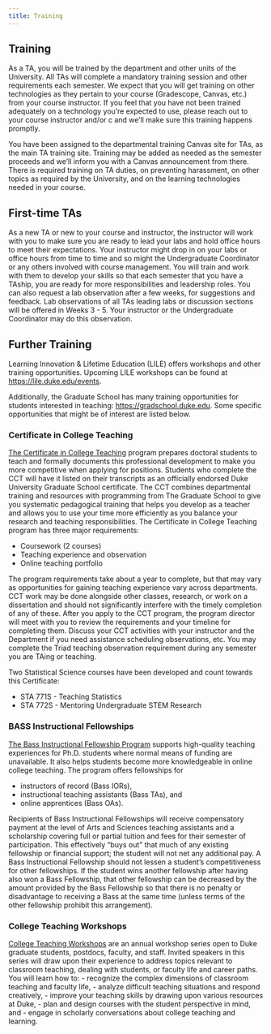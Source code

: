 ```yaml
---
title: Training
---
```


## Training

As a TA, you will be trained by the department and other units of the University.
All TAs will complete a mandatory training session and other requirements each semester.
We expect that you will get training on other technologies as they pertain to your course (Gradescope, Canvas, etc.) from your course instructor.
If you feel that you have not been trained adequately on a technology you're expected to use, please reach out to your course instructor and/or c and we'll make sure this training happens promptly.

You have been assigned to the departmental training Canvas site for TAs, as the main TA training site.
Training may be added as needed as the semester proceeds and we'll inform you with a Canvas announcement from there.
There is required training on TA duties, on preventing harassment, on other topics as required by the University, and on the learning technologies needed in your course.

## First-time TAs

As a new TA or new to your course and instructor, the instructor will work with you to make sure you are ready to lead your labs and hold office hours to meet their expectations.
Your instructor might drop in on your labs or office hours from time to time and so might the Undergraduate Coordinator or any others involved with course management.
You will train and work with them to develop your skills so that each semester that you have a TAship, you are ready for more responsibilities and leadership roles.
You can also request a lab observation after a few weeks, for suggestions and feedback.
Lab observations of all TAs leading labs or discussion sections will be offered in Weeks 3 - 5.
Your instructor or the Undergraduate Coordinator may do this observation.

## Further Training

Learning Innovation & Lifetime Education (LILE) offers workshops and other training opportunities.
Upcoming LILE workshops can be found at [https://lile.duke.edu/events](https://lile.duke.edu/events/){.uri}.

Additionally, the Graduate School has many training opportunities for students interested in teaching: [https://gradschool.duke.edu](https://gradschool.duke.edu/){.uri}.
Some specific opportunities that might be of interest are listed below.

### Certificate in College Teaching

[The Certificate in College Teaching](https://gradschool.duke.edu/professional-development/programs/certificate-college-teaching) program prepares doctoral students to teach and formally documents this professional development to make you more competitive when applying for positions.
Students who complete the CCT will have it listed on their transcripts as an officially endorsed Duke University Graduate School certificate.
The CCT combines departmental training and resources with programming from The Graduate School to give you systematic pedagogical training that helps you develop as a teacher and allows you to use your time more efficiently as you balance your research and teaching responsibilities.
The Certificate in College Teaching program has three major requirements:

-   Coursework (2 courses)
-   Teaching experience and observation
-   Online teaching portfolio

The program requirements take about a year to complete, but that may vary as opportunities for gaining teaching experience vary across departments.
CCT work may be done alongside other classes, research, or work on a dissertation and should not significantly interfere with the timely completion of any of these.
After you apply to the CCT program, the program director will meet with you to review the requirements and your timeline for completing them.
Discuss your CCT activities with your instructor and the Department if you need assistance scheduling observations, etc.
You may complete the Triad teaching observation requirement during any semester you are TAing or teaching.

Two Statistical Science courses have been developed and count towards this Certificate:

-   STA 771S - Teaching Statistics
-   STA 772S - Mentoring Undergraduate STEM Research

### BASS Instructional Fellowships

[The Bass Instructional Fellowship Program](https://gradschool.duke.edu/professional-development/programs/bass-instructional-fellowships) supports high-quality teaching experiences for Ph.D. students where normal means of funding are unavailable.
It also helps students become more knowledgeable in online college teaching.
The program offers fellowships for

-   instructors of record (Bass IORs),
-   instructional teaching assistants (Bass TAs), and
-   online apprentices (Bass OAs).

Recipients of Bass Instructional Fellowships will receive compensatory payment at the level of Arts and Sciences teaching assistants and a scholarship covering full or partial tuition and fees for their semester of participation.
This effectively "buys out" that much of any existing fellowship or financial support; the student will not net any additional pay.
A Bass Instructional Fellowship should not lessen a student's competitiveness for other fellowships.
If the student wins another fellowship after having also won a Bass Fellowship, that other fellowship can be decreased by the amount provided by the Bass Fellowship so that there is no penalty or disadvantage to receiving a Bass at the same time (unless terms of the other fellowship prohibit this arrangement).

### College Teaching Workshops

[College Teaching Workshops](https://gradschool.duke.edu/professional-development/programs/college-teaching-workshops/) are an annual workshop series open to Duke graduate students, postdocs, faculty, and staff.
Invited speakers in this series will draw upon their experience to address topics relevant to classroom teaching, dealing with students, or faculty life and career paths.
You will learn how to: - recognize the complex dimensions of classroom teaching and faculty life, - analyze difficult teaching situations and respond creatively, - improve your teaching skills by drawing upon various resources at Duke, - plan and design courses with the student perspective in mind, and - engage in scholarly conversations about college teaching and learning.